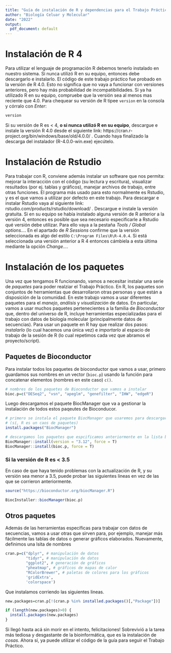 ```yaml
---
title: "Guía de instalación de R y dependencias para el Trabajo Práctico 4"
author: "Biología Celuar y Molecular"
date: "2022"
output:
  pdf_document: default
---
```


# Instalación de R 4

Para utilizar el lenguaje de programación R debemos tenerlo instalado en nuestro sistema. Si nunca utilizó R en su equipo, entonces debe descargarlo e instalarlo. El código de este trabajo práctico fue probado en la versión de R 4.0. Esto no significa que no vaya a funcionar con versiones anteriores, pero hay más probabilidad de incompatibilidades. Si ya ha utilizado R en su equipo, compruebe que la versión sea al menos mas reciente que 4.0. Para chequear su versión de R tipee `version` en la consola y córralo con *Enter*:

```r
version
```

Si su versión de R es < 4, **o si nunca utilizó R en su equipo**, descargue e instale la versión R 4.0 desde el siguiente link: https://cran.r-project.org/bin/windows/base/old/4.0.0/ . Cuando haya finalizado la descarga del instalador (R-4.0.0-win.exe) ejecútelo.

# Instalación de Rstudio

Para trabajar con R, conviene además instalar un software que nos permita: mejorar la interacción con el código (su lectura y escritura), visualizar resultados (por ej. tablas y gráficos), manejar archivos de trabajo, entre otras funciones. El programa más usado para esto normalmente es Rstudio, y es el que vamos a utilizar por defecto en este trabajo. Para descargar e instalar Rstudio vaya al siguiente link: rstudio.com/products/rstudio/download/ . Descargue e instale la versión gratuita.
Si en su equipo se había instalado alguna versión de R anterior a la versión 4, entonces es posible que sea necesario especificarle a Rstudio qué versión debe utilizar. Para ello vaya a la pestaña *Tools / Global options...*. En el apartado de *R Sessions* confirme que la versión seleccionada es algo del estilo `C:\Program Files\R\R-4.0.4`. Si está seleccionada una versión anterior a R 4 entonces cámbiela a esta última mediante la opción *Change...*.

# Instalación de los paquetes

Una vez que tengamos R funcionando, vamos a necesitar instalar una serie de *paquetes* para poder realziar el Trabajo Práctico. En R, los paquetes son conjuntos de herramientas que desarrollaron otras personas y que están a disposición de la comunidad. En este trabajo vamos a usar diferentes paquetes para el *manejo*, *análisis* y *visualización* de datos. En particular, vamos a usar muchos paquetes pertenecientes a la familia de *Bioconductor* que, dentro del universo de R, incluye herramientas especializadas para el trabajo con datos de biología molecular (principalmente datos de secuencias).
Para usar un paquete en R hay que realizar dos pasos: *instalarlo* (lo cual hacemos una única vez) e *importarlo* al espacio de trabajo de la sesión de R (lo cual repetimos cada vez que abramos el proyecto/script).

## Paquetes de Bioconductor

Para instalar todos los paquetes de bioconductor que vamos a usar, primero guardamos sus nombres en un vector (`bioc.p`) usando la función para concatenar elementos (nombres en este caso) `c()`.

```r
# nombres de los paquetes de Bioconductor que vamos a instalar
bioc.p=c("DESeq2", "vsn", "apeglm", "genefilter", "IHW", "edgeR")
```

Luego descargamos el paquete BiocManager que va a gestionar la instalación de todos estos paqeutes de Bioconducor.

```r

# primero se instala el paquete BiocManager que usaremos para descargar otros paquetes 
# (sí, R es un caos de paquetes)
install.packages("BiocManager") 

# descargamos los paquetes que espcificamos anteriormente en la lista bioc.p
BiocManager::install(version = "3.12", force = T)
BiocManager::install(bioc.p, force = T)

```


### Si la versión de R es < 3.5

En caso de que haya tenido problemas con la actualización de R, y su versión sea menor a 3.5, puede probar las siguientes lineas en vez de las que se corrieron anteriormente.

```r

source("https://bioconductor.org/biocManager.R")

BiocInstaller::biocManager(bioc.p)

```


## Otros paquetes

Además de las herramientas específicas para trabajar con datos de secuencias, vamos a usar otras que sirven para, por ejemplo, manejar más fácilmente las tablas de datos o generar gráficos elaborados. Nuevamente, definimos una lsita de nombres

```r

cran.p=c("dplyr", # manipulación de datos
         "tidyr", # manipulación de datos
         "ggplot2", # generación de gráficos
         "pheatmap", # gráficos de mapas de calor
         "RColorBrewer", # paletas de colores para los gráficos
         'gridExtra', 
         'colorspace')

```

Que instalamos corriendo las siguientes lineas.

```r

new.packages=cran.p[!(cran.p %in% installed.packages()[,"Package"])]

if (length(new.packages)>0) {
  install.packages(new.packages)
}

```

Si llegó hasta acá sin morir en el intento, felicitaciones! Sobrevivió a la tarea más tediosa y desgastante de la bioinformática, que es la instalación de *cosas*. Ahora sí, ya puede utilizar el código de la guía para seguir el Trabajo Práctico.